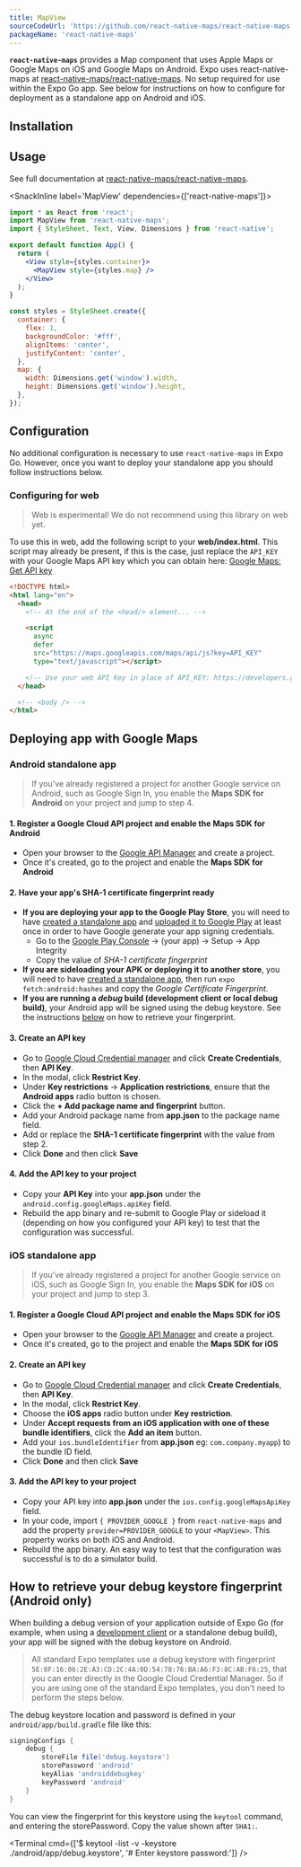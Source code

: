 ```yaml
---
title: MapView
sourceCodeUrl: 'https://github.com/react-native-maps/react-native-maps'
packageName: 'react-native-maps'
---
```



**`react-native-maps`** provides a Map component that uses Apple Maps or Google Maps on iOS and Google Maps on Android. Expo uses react-native-maps at [react-native-maps/react-native-maps](https://github.com/react-native-maps/react-native-maps). No setup required for use within the Expo Go app. See below for instructions on how to configure for deployment as a standalone app on Android and iOS.

<PlatformsSection android emulator ios simulator />

## Installation

<APIInstallSection href="https://github.com/react-native-maps/react-native-maps/blob/master/docs/installation.md" />

## Usage

See full documentation at [react-native-maps/react-native-maps](https://github.com/react-native-maps/react-native-maps).

<SnackInline label='MapView' dependencies={['react-native-maps']}>

```jsx
import * as React from 'react';
import MapView from 'react-native-maps';
import { StyleSheet, Text, View, Dimensions } from 'react-native';

export default function App() {
  return (
    <View style={styles.container}>
      <MapView style={styles.map} />
    </View>
  );
}

const styles = StyleSheet.create({
  container: {
    flex: 1,
    backgroundColor: '#fff',
    alignItems: 'center',
    justifyContent: 'center',
  },
  map: {
    width: Dimensions.get('window').width,
    height: Dimensions.get('window').height,
  },
});
```

</SnackInline>

## Configuration

No additional configuration is necessary to use `react-native-maps` in Expo Go. However, once you want to deploy your standalone app you should follow instructions below.

### Configuring for web

> Web is experimental! We do not recommend using this library on web yet.

To use this in web, add the following script to your **web/index.html**. This script may already be present, if this is the case, just replace the `API_KEY` with your Google Maps API key which you can obtain here: [Google Maps: Get API key](https://developers.google.com/maps/documentation/javascript/get-api-key)

```html
<!DOCTYPE html>
<html lang="en">
  <head>
    <!-- At the end of the <head/> element... -->

    <script
      async
      defer
      src="https://maps.googleapis.com/maps/api/js?key=API_KEY"
      type="text/javascript"></script>

    <!-- Use your web API Key in place of API_KEY: https://developers.google.com/maps/documentation/javascript/get-api-key -->
  </head>

  <!-- <body /> -->
</html>
```

## Deploying app with Google Maps

### Android standalone app

> If you've already registered a project for another Google service on Android, such as Google Sign In, you enable the **Maps SDK for Android** on your project and jump to step 4.

#### 1. Register a Google Cloud API project and enable the Maps SDK for Android

- Open your browser to the [Google API Manager](https://console.developers.google.com/apis) and create a project.
- Once it's created, go to the project and enable the **Maps SDK for Android**

#### 2. Have your app's SHA-1 certificate fingerprint ready

- **If you are deploying your app to the Google Play Store**, you will need to have [created a standalone app](/archive/classic-updates/building-standalone-apps) and [uploaded it to Google Play](../../../distribution/app-stores.mdx) at least once in order to have Google generate your app signing credentials.
  - Go to the [Google Play Console](https://play.google.com/console) → (your app) → Setup → App Integrity
  - Copy the value of _SHA-1 certificate fingerprint_
- **If you are sideloading your APK or deploying it to another store**, you will need to have [created a standalone app](/archive/classic-updates/building-standalone-apps.mdx), then run `expo fetch:android:hashes` and copy the _Google Certificate Fingerprint_.
- **If you are running a _debug_ build (development client or local debug build)**, your Android app will be signed using the debug keystore. See the instructions [below](#how-to-retrieve-your-debug-keystore-fingerprint) on how to retrieve your fingerprint.

#### 3. Create an API key

- Go to [Google Cloud Credential manager](https://console.cloud.google.com/apis/credentials) and click **Create Credentials**, then **API Key**.
- In the modal, click **Restrict Key**.
- Under **Key restrictions** → **Application restrictions**, ensure that the **Android apps** radio button is chosen.
- Click the **+ Add package name and fingerprint** button.
- Add your Android package name from **app.json** to the package name field.
- Add or replace the **SHA-1 certificate fingerprint** with the value from step 2.
- Click **Done** and then click **Save**

#### 4. Add the API key to your project

- Copy your **API Key** into your **app.json** under the `android.config.googleMaps.apiKey` field.
- Rebuild the app binary and re-submit to Google Play or sideload it (depending on how you configured your API key) to test that the configuration was successful.

### iOS standalone app

> If you've already registered a project for another Google service on iOS, such as Google Sign In, you enable the **Maps SDK for iOS** on your project and jump to step 3.

#### 1. Register a Google Cloud API project and enable the Maps SDK for iOS

- Open your browser to the [Google API Manager](https://console.developers.google.com/apis) and create a project.
- Once it's created, go to the project and enable the **Maps SDK for iOS**

#### 2. Create an API key

- Go to [Google Cloud Credential manager](https://console.cloud.google.com/apis/credentials) and click **Create Credentials**, then **API Key**.
- In the modal, click **Restrict Key**.
- Choose the **iOS apps** radio button under **Key restriction**.
- Under **Accept requests from an iOS application with one of these bundle identifiers**, click the **Add an item** button.
- Add your `ios.bundleIdentifier` from **app.json** eg: `com.company.myapp`) to the bundle ID field.
- Click **Done** and then click **Save**

#### 3. Add the API key to your project

- Copy your API key into **app.json** under the `ios.config.googleMapsApiKey` field.
- In your code, import `{ PROVIDER_GOOGLE }` from `react-native-maps` and add the property `provider=PROVIDER_GOOGLE` to your `<MapView>`. This property works on both iOS and Android.
- Rebuild the app binary. An easy way to test that the configuration was successful is to do a simulator build.

## How to retrieve your debug keystore fingerprint (Android only)

When building a debug version of your application outside of Expo Go (for example, when using a [development client](/development/introduction/) or a standalone debug build), your app will be signed with the debug keystore on Android.

> All standard Expo templates use a debug keystore with fingerprint `5E:8F:16:06:2E:A3:CD:2C:4A:0D:54:78:76:BA:A6:F3:8C:AB:F6:25`, that you can enter directly in the Google Cloud Credential Manager. So if you are using one of the standard Expo templates, you don't need to perform the steps below.

The debug keystore location and password is defined in your `android/app/build.gradle` file like this:

```groovy
signingConfigs {
    debug {
        storeFile file('debug.keystore')
        storePassword 'android'
        keyAlias 'androiddebugkey'
        keyPassword 'android'
    }
}
```

You can view the fingerprint for this keystore using the `keytool` command, and entering the storePassword. Copy the value shown after `SHA1:`.

<Terminal
  cmd={['$ keytool -list -v -keystore ./android/app/debug.keystore', '# Enter keystore password:']}
/>
